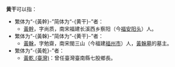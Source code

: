 '''黄干'''可以指：
*繁体为“-{黃幹}-”简体为“-{黄干}-”者：
**[[黃幹|黃幹]]，字尚质，南宋福建长溪西乡察阳（今[[福安|福安]][[阳头|阳头]]）人。
*繁体为“-{黃榦}-”简体为“-{黄干}-”者：
**[[黃榦|黃榦]]，字勉齋，南宋閩三山（今福建[[福州市|福州市]]）人，[[黃榦墓|黃榦墓]]的墓主。
*繁体为“-{黃乾}-”者：
**[[黃乾_(臺灣)|黃乾 (臺灣)]]：曾任臺灣臺南縣七股鄉長。

{{消歧义|G黃|cat=二字黃姓人名消歧义}}